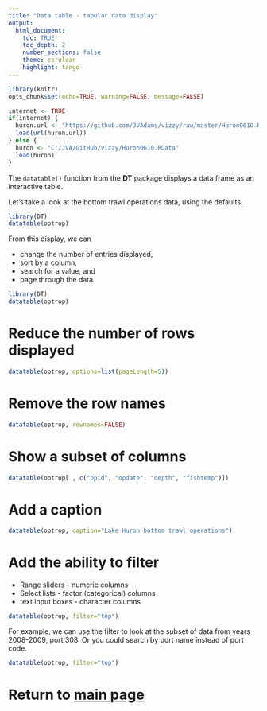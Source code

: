 ```yaml
---
title: "Data table - tabular data display"
output:
  html_document:
    toc: TRUE
    toc_depth: 2
    number_sections: false
    theme: cerulean
    highlight: tango
---
```


```r
library(knitr) 
opts_chunk$set(echo=TRUE, warning=FALSE, message=FALSE)

internet <- TRUE
if(internet) {
  huron.url <- "https://github.com/JVAdams/vizzy/raw/master/Huron0610.RData"
  load(url(huron.url))
} else {
  huron <- "C:/JVA/GitHub/vizzy/Huron0610.RData"
  load(huron)
}
```

The `datatable()` function from the **DT** package displays a data frame as an interactive table.  

Let's take a look at the bottom trawl operations data, using the defaults.

```r
library(DT)
datatable(optrop)
```

From this display, we can 

* change the number of entries displayed,
* sort by a column,
* search for a value, and
* page through the data.

```r
library(DT)
datatable(optrop)
```

# Reduce the number of rows displayed

```r
datatable(optrop, options=list(pageLength=5))
```

# Remove the row names

```r
datatable(optrop, rownames=FALSE)
```

# Show a subset of columns

```r
datatable(optrop[ , c("opid", "opdate", "depth", "fishtemp")])
```

# Add a caption

```r
datatable(optrop, caption="Lake Huron bottom trawl operations")
```

# Add the ability to filter

* Range sliders - numeric columns
* Select lists - factor (categorical) columns
* text input boxes - character columns

```r
datatable(optrop, filter="top")
```

For example, we can use the filter to look at the subset of data from years 2008-2009, port 308.  Or you could search by port name instead of port code.

```r
datatable(optrop, filter="top")
```

# Return to [main page](https://rawgit.com/JVAdams/vizzy/master/Visualizations.html)
